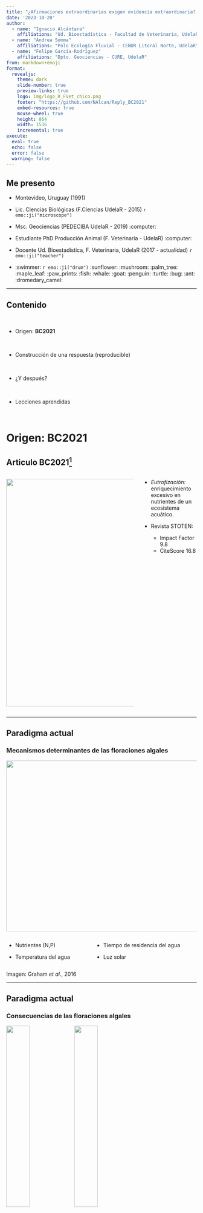 ```yaml
---
title: "¿Afirmaciones extraordinarias exigen evidencia extraordinaria?; Reproducibilidad y datos abiertos en calidad de agua"
date: '2023-10-20'
author:
  - name: "Ignacio Alcántara"
    affiliations: "Ud. Bioestadística - Facultad de Veterinaria, UdelaR"
  - name: "Andrea Somma"
    affiliations: "Polo Ecología Fluvial - CENUR Litoral Norte, UdelaR"
  - name: "Felipe García-Rodríguez"
    affiliations: "Dpto. Geociencias - CURE, UdelaR"
from: markdown+emoji
format:
  revealjs:
    theme: dark
    slide-number: true
    preview-links: true
    logo: img/logo_R_FVet_chico.png
    footer: "https://github.com/NAlcan/Reply_BC2021"
    embed-resources: true
    mouse-wheel: true
    height: 864
    width: 1536
    incremental: true
execute: 
  eval: true
  echo: false
  error: false
  warning: false
---
```


## Me presento

* Montevideo, Uruguay (1991)

* Lic. Ciencias Biológicas (F.Ciencias UdelaR - 2015) `r emo::ji("microscope")`

* Msc. Geociencias (PEDECIBA UdelaR - 2019) :computer:

* Estudiante PhD Producción Animal (F. Veterinaria - UdelaR) :computer:

* Docente Ud. Bioestadística, F. Veterinaria, UdelaR (2017 - actualidad) `r emo::ji("teacher")`

* :swimmer: `r emo::ji("drum")` :sunflower: :mushroom: :palm_tree: :maple_leaf: :paw_prints: :fish: :whale: :goat: :penguin: :turtle: :bug: :ant: :dromedary_camel:


---


## Contenido

<br/>

* Origen: __BC2021__

<br/>

* Construcción de una respuesta (reproducible)

<br/>

* ¿Y después?

<br/>

* Lecciones aprendidas

<br/>



# Origen: __BC2021__

##  Articulo BC2021^[Beretta-Blanco, A., & Carrasco-Letelier, L. (2021). Relevant factors in the eutrophication of the Uruguay River and the Río Negro. Science of the Total Environment, 761, 143299.]

:::: {.columns}

::: {.column width="70%"}
![](img/01_portada_bc.png){.absolute top=150 left=50 width="900" height="600"}
:::

::: {.column width="30%"}

* _Eutrofización:_ enriquecimiento excesivo en nutrientes de un ecosistema acuático.


* Revista STOTEN: 
  - Impact Factor 9.8
  - CiteScore 16.8
:::

::::


---

## Paradigma actual

### Mecanismos determinantes de las floraciones algales


![](img/02_cyanohabs_factors.png){.incremental top=450 left=50 width="1200" height="450"}

:::: {.columns}

::: {.column}
* Nutrientes (N,P)

* Temperatura del agua
:::

::: {.column}
* Tiempo de residencia del agua

* Luz solar
:::

::::

:::{.footer}
Imagen: Graham _et al_., 2016
:::

---

## Paradigma actual

### Consecuencias de las floraciones algales

![](img/03_ciano1.jpg){.absolute top=50 left=1050 width="35%"}
![](img/03_ciano2.jpg){.absolute top=450 left=1050 width="35%"}

* Pérdida de Biodiversidad

* Anoxia

* Olor y sabor en el agua

* Cianotoxinas

* Aumento de pH

![The Biology of Lakes and Ponds](img/04_ph_cycle.png){.fragment left=0 width="35%"}

---

##  Principales conclusiones en BC2021


* El pH, la conductividad eléctrica($EC_{w}$) y la temperatura (T) modulan los niveles de microalgas (_Chl-a_).

* La reducción de las emisiones de fósforo agrícola a los ríos no evitaría los altos niveles de _Chl-a_

* La sustitución de la agricultura por pradera natural no evitaría las floraciones algales.

* La floraciones algales en Uruguay son impulsadas por el Cambio Climático.

![](img/01_portada_bc.png){.absolute bottom=0 right=50 width="40%"}


# El peso de la evidencia para una afirmación extraordinaria debe ser proporcional a su rareza  {background-color="#f4dbba"}

_Pierre-Simon Laplace_



##  Articulo de BC2021

### Metodología


![](img/05_GA_bc2021.png){.absolute left=800 top=150 width="60%"}


:::: {.columns}

::: {.column width="40%"}

* Datos Públicos de calidad de agua (OAN - Min. Ambiente)

* Dos ríos de Uy para entrenar una red neuronal (NNet)

* Validaron NNet con un tercer río

* Predicen concentración de algas (_Chl-a_) simulando distintos usos del suelo

* "NNet herramienta libre de sesgo para determinar la influencia de variables sobre el fenómeno"

:::

::::

---

## Reacción de la comunidad "Limnológica"

1. Organizarse frente a un "enemigo común"

<br/>

2. Escribir al editor de la revista resaltando algunos de los errores conceptuales 
  + R: <span style="color:orange">"Escriban un réplica al artículo original"<span/>

<br/>

3. Diversas propuestas de como debía realizarse un "correcto" análisis de la información




# Construcción de una respuesta



## Datos: Observatorio Ambiental Nacional (2021)


* Repositorio de datos públicos de calidad de Agua en Uruguay

* Programas de monitoreo no estandarizados a nivel país

* Fácil selección y descarga de archivos en formato _.csv_ o _.xls_

* Pobre documentación y metadata

![](img/06_OAN_stations.png){.absolute width="30%"}
![](img/06_Oan_datos.png){.absolute left=700 width="65%"}

---

## Procesamiento de datos del OAN 

:::: {.columns}

::: {.column width="55%"}
* 2059 observaciones y 19 variables (2009 - 2018)

* Más de un archivo _.csv_ para cada río 
 
* Presencia de hasta un 20% de caracteres especiales como datos: $<LD; <LC;  LD<X<LC$
 
* Estaciones de superficie y fondo solo separadas por una letra en su nombre (RN5 y RN5<span style="color:red">F</span>)

* Valores extremos en los datos (ej. temperatura agua = 257 $^{\circ}C$)
:::

::::


![](img/07_tidy.png){.absolute top=120 width="40%" right=0}
![](img/07_snakecase.png){.absolute top=700 width="10%" left=1200}
![](img/07_janitor.png){.absolute top=700 width="10%" left=1000}
![](img/07_lubridate.png){.absolute top=700 width="10%" left=1400}


---

## Del análisis propio a la respuesta

* Los datos de origen presentaban ciertas inconsistencias o artefactos que había que tomar decisiones claras

* Pero en BC2021 no se hacia mención alguna a estas particularidades

* Y cuando se aclaraban no coincidían con nuestros resultados

* ![](img/08_outliers.png){.absolute left=0 width="50%"}

* ![](img/08_outliers2.png){.absolute right=50 width="30%"}

---

## Construcción de una respuesta (reproducible)

* __Reproducibilidad:__ <span style="color:orange">Trabajo que puede ser __revisado y recreado__ de forma __independiente__ utilizando los __mismos__ datos y/o análisis publicados por los autores originales


* La Reproducibilidad puede entenderse:

  - a nivel informático (códigos, software, hardware, etc.)

  - a nivel empírico (diseño experimental/observacional, forma de adquisición y disponibilidad transparente de datos)
  
  - a nivel estadístico (análisis, potencia estadística, parámetros de los modelos)


![](img/07_reproducibility.png){.fragment width="600" height="300"}

::: {.footnote}
White et al., 2013; Culina et al., 2020
:::

---

## Repositorio Público en GitHub

* Transparencia en la comunidad

* Facilidad para compartir códigos y BBDD entre los investigadores

* Documentar el proceso

![](img/09_qrcode.png){.absolute width="25%" top=0 right=0}
![https://happygitwithr.com/](img/09_happy_git.png){ top=700 width="40%" left=0}

::: aside
Happy Git and GitHub for the useR (https://happygitwithr.com/)
:::


---

## Ejemplo recreando la Figura 2


```r
#| include: false
source(here::here("1.Codigo/Data_analysis.R"))
```

```r
#| out-width: "85%"
plots_juntos3
```


![](img/07_patchwork.png){.absolute top=100 width="10%" right=0}
![](img/07_ggplot2.png){.absolute top=300 width="10%" right=0}

---

## Ejemplo recreando la Figura 2


:::: {.columns}

::: {.column width="50%"}
```r

wrap_plots( (fig3d + 
              labs(title = "BC2021")),
            (fig3_ph + 
              labs(title = "Our analysis") +
              theme(text = element_text(size = 24))),
           ncol = 2)
```
:::

::: {.column width="50%}

```r

wrap_plots( (fig3e +
               labs(title = "BC2021")),
            (fig3_sst +
               labs(title = "Our analysis") +
              theme(text = element_text(size = 24))),
            ncol = 2)
```

:::

::::

---

## Sesgo de selección de sitios para análisis

```r
#| out-width: 80%
knitr::include_graphics(here::here("3.Resultados/map_siterivers_svg.svg"))
```


![](img/10_geouy.png){.absolute top=100 width="10%" right=0}
![](img/10_mapsf.png){.absolute top=300 width="10%" right=0}


---

## Respondimos

![](img/09_reply.png){.absolute top=150 left=0 width="45%"}

![](img/09_grabs.png){.absolute bottom=100 left=700 width="65%"}


::: aside
Alcántara, I., Somma, A., Chalar, G., Fabre, A., Segura, A., Achkar, M., ... & García-Rodríguez, F. (2022). A reply to “Relevant factors in the eutrophication of the Uruguay River and the Río Negro”. Science of the Total Environment, 818, 151854.
:::


# ¿Y después?


## ¿Y después? :smiley:

![](img/10_ladiaria.png){.absolute top=100 left=0 height="90%"}


![](img/11_limnouy.jpg){.absolute top=100 left=900 height="90%"}


---

## ¿Y después? :weary:

![](img/12_response_alc.png){.absolute width="45%"}


::: aside
Beretta-Blanco, A., & Carrasco-Letelier, L. (2022). Responses to Alcántara et al.'s (2021) comments. The Science of the total environment, 837, 155555.
:::



# Lecciones aprendidas



## Lecciones aprendidas

</br>

* Cambio de cultura: es posible una comunidad colaborativa

</br>

* Las editoriales siguen siendo un modelo de negocio

</br>

* "Un gran poder conlleva una gran responsabilidad"

</br>

* Animarse a hacer y aportar por más chiquites que seamos

---

## Reflexión {background-color="#f4dbba"}

</br>


* Reproducibilidad "material" vs "intelectual"

</br>

* ¿Cuántos trabajos con sesgos no tan evidentes se nos escaparán?


---

## Muchas Gracias 

::: {.nonincremental}

* Presentación realizada con `Quarto`

* Referencias

::: aside

+ Alcántara, I., Somma, A., Chalar, G., Fabre, A., Segura, A., Achkar, M., ... & García-Rodríguez, F. (2022). A reply to “Relevant factors in the eutrophication of the Uruguay River and the Río Negro”. Science of the Total Environment, 818, 151854.

+ Brönmark, C., & Hansson, L. A. (2017). The biology of lakes and ponds. Oxford university press.

+ Beretta-Blanco, A., & Carrasco-Letelier, L. (2021). Relevant factors in the eutrophication of the Uruguay River and the Río Negro. Science of the Total Environment, 761, 143299.

+ Beretta-Blanco, A., & Carrasco-Letelier, L. (2022). Responses to Alcántara et al.'s (2021) comments. The Science of the total environment, 837, 155555.

+ Culina, A., van den Berg, I., Evans, S., & Sánchez-Tójar, A. (2020). Low availability of code in ecology: A call for urgent action. PLoS Biology, 18(7), e3000763.

+ Graham, J. L., Dubrovsky, N. M., & Eberts, S. M. (2016). Cyanobacterial harmful algal blooms and US Geological Survey science capabilities. US Department of the Interior, US Geological Survey.

+ White, E. P., Baldridge, E., Brym, Z. T., Locey, K. J., McGlinn, D. J., & Supp, S. R. (2013). Nine simple ways to make it easier to (re) use your data. Ideas in Ecology and Evolution, 6(2).


:::

:::

